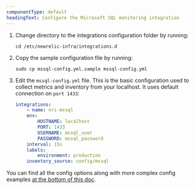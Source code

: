 ```yaml
---
componentType: default
headingText: Configure the Microsoft SQL monitoring integration
---
```


1. Change directory to the integrations configuration folder by running:

    ```shell
    cd /etc/newrelic-infra/integrations.d
    ```

2. Copy the sample configuration file by running:

    ```shell
    sudo cp mssql-config.yml.sample mssql-config.yml
    ```

3. Edit the `mssql-config.yml` file. This is the basic configuration used to collect metrics and inventory from your localhost. It uses default connection on `port 1433`:

    ```yml
    integrations:
        - name: nri-mssql
        env:
            HOSTNAME: localhost
            PORT: 1433
            USERNAME: mssql_user
            PASSWORD: mssql_password
        interval: 15s
        labels:
            environment: production
        inventory_source: config/mssql
    ```

You can find all the config options along with more complex config examples [at the bottom of this doc](#sample-configuration-files).
